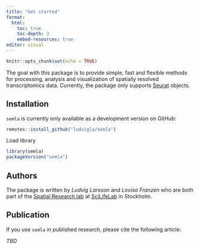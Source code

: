 ```yaml
---
title: "Get started"
format: 
  html:
    toc: true
    toc-depth: 3
    embed-resources: true
editor: visual
---
```


```r
knitr::opts_chunk$set(echo = TRUE)
```

The goal with this package is to provide simple, fast and flexible methods for processing, analysis and visualization of spatially resolved transcriptomics data. Currently, the package only supports [Seurat](https://satijalab.org/seurat/) objects.

## Installation

`semla` is currently only available as a development version on GitHub:

```r
remotes::install_github("ludvigla/semla")
```

Load library

```r
library(semla)
packageVersion("semla")
```

## Authors

The package is written by *Ludvig Larsson* and *Lovisa Franzén* who are both part of the [Spatial Research lab](https://www.spatialresearch.org/) at [SciLifeLab](https://www.scilifelab.se/) in Stockholm.

## Publication

If you use `semla` in published research, please cite the following article:

*TBD*

<br>
